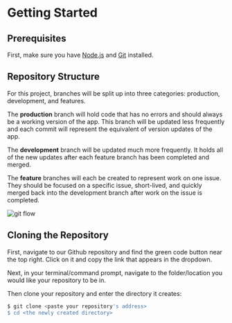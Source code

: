 # Getting Started

## Prerequisites

First, make sure you have [Node.js](https://nodejs.org/en/download) and
[Git](https://git-scm.com/downloads) installed.

## Repository Structure

For this project, branches will be split up into three categories: production,
development, and features.

The **production** branch will hold code that has no errors and should always be
a working version of the app. This branch will be updated less frequently and
each commit will represent the equivalent of version updates of the app.

The **development** branch will be updated much more frequently. It holds all of
the new updates after each feature branch has been completed and merged.

The **feature** branches will each be created to represent work on one issue.
They should be focused on a specific issue, short-lived, and quickly merged back
into the development branch after work on the issue is completed.

![git flow](/git-workflow.png)

## Cloning the Repository

First, navigate to our Github repository and find the green code button near the
top right. Click on it and copy the link that appears in the dropdown.

Next, in your terminal/command prompt, navigate to the folder/location you would
like your repository to be in.

Then clone your repository and enter the directory it creates:

```bash
$ git clone <paste your repository's address>
$ cd <the newly created directory>
```
